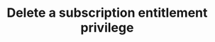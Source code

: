 ---
openapi: "DELETE /subscriptions/{code}/entitlements/{feature_code}/privileges/{privilege_code}"
authMethod: "bearer"
title: "Delete a subscription entitlement privilege"
---